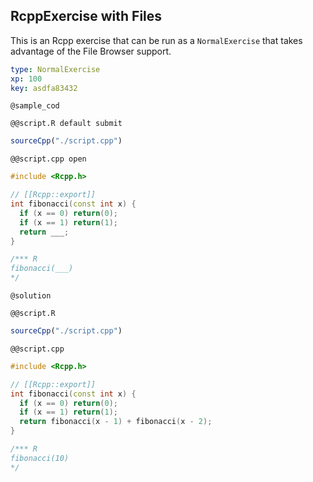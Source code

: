 ## RcppExercise with Files

This is an Rcpp exercise that can be run as a `NormalExercise` that takes advantage of the File Browser support.

```yaml
type: NormalExercise
xp: 100
key: asdfa83432
```

`@sample_cod`

`@@script.R default submit`

```r
sourceCpp("./script.cpp")
```


`@@script.cpp open`

```cpp
#include <Rcpp.h>

// [[Rcpp::export]]
int fibonacci(const int x) {
  if (x == 0) return(0);
  if (x == 1) return(1);
  return ___;
}

/*** R
fibonacci(___)
*/
```

`@solution`

`@@script.R`

```r
sourceCpp("./script.cpp")
```


`@@script.cpp`

```cpp
#include <Rcpp.h>

// [[Rcpp::export]]
int fibonacci(const int x) {
  if (x == 0) return(0);
  if (x == 1) return(1);
  return fibonacci(x - 1) + fibonacci(x - 2);
}

/*** R
fibonacci(10)
*/
```
